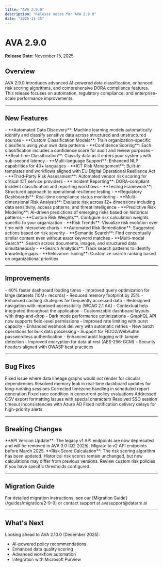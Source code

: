 ```yaml
---
title: "AVA 2.9.0"
description: "Release notes for AVA 2.9.0"
date: "2025-11-15"
---
```


# AVA 2.9.0

**Release Date:** November 15, 2025

## Overview

AVA 2.9.0 introduces advanced AI-powered data classification, enhanced risk scoring algorithms, and comprehensive DORA compliance features. This release focuses on automation, regulatory compliance, and enterprise-scale performance improvements.

---

## New Features

<AccordionGroup>
  <Accordion title="AI-Powered Data Classification Engine">
    - **Automated Data Discovery**: Machine learning models automatically identify and classify sensitive data across structured and unstructured sources
    - **Custom Classification Models**: Train organization-specific classifiers using your own data patterns
    - **Confidence Scoring**: Each classification includes a confidence score for audit and review purposes
    - **Real-time Classification**: Classify data as it enters your systems with sub-second latency
    - **Multi-language Support**: Enhanced NLP capabilities for 40+ languages
  </Accordion>

  <Accordion title="DORA Compliance Framework">
    - **ICT Risk Management**: Built-in templates and workflows aligned with EU Digital Operational Resilience Act
    - **Third-Party Risk Assessment**: Automated vendor risk scoring for critical ICT service providers
    - **Incident Reporting**: DORA-compliant incident classification and reporting workflows
    - **Testing Framework**: Structured approach to operational resilience testing
    - **Regulatory Dashboards**: Real-time compliance status monitoring
  </Accordion>

  <Accordion title="Advanced Risk Scoring Engine 3.0">
    - **Multi-dimensional Risk Analysis**: Evaluate risk across 12+ dimensions including data sensitivity, access patterns, and threat intelligence
    - **Predictive Risk Modeling**: AI-driven predictions of emerging risks based on historical patterns
    - **Custom Risk Weights**: Configure risk calculation weights specific to your organization
    - **Risk Trends**: Visualize risk evolution over time with interactive charts
    - **Automated Risk Remediation**: Suggested actions based on risk severity
  </Accordion>

  <Accordion title="Knowledge Search with Vector Embeddings">
    - **Semantic Search**: Find conceptually similar content even without exact keyword matches
    - **Multi-modal Search**: Search across documents, images, and structured data simultaneously
    - **Search Analytics**: Track search patterns to identify knowledge gaps
    - **Relevance Tuning**: Customize search ranking based on organizational priorities
  </Accordion>
</AccordionGroup>

---

## Improvements

<CardGroup cols={2}>
  <Card title="Performance Enhancements" icon="bolt">
    - 40% faster dashboard loading times
    - Improved query optimization for large datasets (10M+ records)
    - Reduced memory footprint by 25%
    - Enhanced caching strategies for frequently accessed data
  </Card>

  <Card title="User Experience" icon="sparkles">
    - Redesigned navigation with improved accessibility (WCAG 2.1 AA)
    - Contextual help integrated throughout the application
    - Customizable dashboard layouts with drag-and-drop
    - Dark mode performance optimizations
  </Card>

  <Card title="API Improvements" icon="code">
    - GraphQL API now supports field-level permissions
    - Improved rate limiting with burst capacity
    - Enhanced webhook delivery with automatic retries
    - New batch operations for bulk data processing
  </Card>

  <Card title="Security" icon="shield-check">
    - Support for FIDO2/WebAuthn passwordless authentication
    - Enhanced audit logging with tamper detection
    - Improved encryption for data at rest (AES-256-GCM)
    - Security headers aligned with OWASP best practices
  </Card>
</CardGroup>

---

## Bug Fixes

<Check>Fixed issue where data lineage graphs would not render for circular dependencies</Check>
<Check>Resolved memory leak in real-time dashboard updates for long-running sessions</Check>
<Check>Corrected timezone handling in scheduled report generation</Check>
<Check>Fixed race condition in concurrent policy evaluations</Check>
<Check>Addressed CSV export formatting issues with special characters</Check>
<Check>Resolved SSO session timeout inconsistencies with Azure AD</Check>
<Check>Fixed notification delivery delays for high-priority alerts</Check>

---

## Breaking Changes

<Warning>
  **API Version Update**: The legacy v1 API endpoints are now deprecated and will be removed in AVA 3.0 (Q2 2025). Migrate to v2 API endpoints before March 2025.
</Warning>

<Warning>
  **Risk Score Calculation**: The risk scoring algorithm has been updated. Historical risk scores remain unchanged, but new calculations may differ from previous versions. Review custom risk policies if you have specific thresholds configured.
</Warning>

---

## Migration Guide

<Info>
  For detailed migration instructions, see our [Migration Guide](/guides/migration/2-9-0) or contact support at avasupport@datarm.ai
</Info>

---

## What's Next

Looking ahead to AVA 2.10.0 (December 2025):
- AI-powered policy recommendations
- Enhanced data quality scoring
- Advanced workflow automation
- Integration with Microsoft Purview
